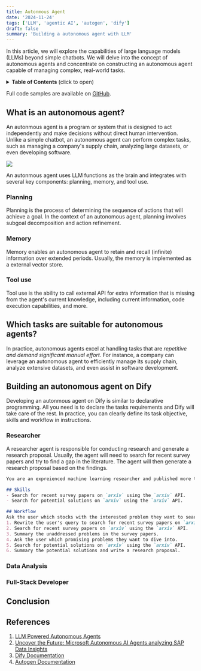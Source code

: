 ```yaml
---
title: Autonmous Agent
date: '2024-11-24'
tags: ['LLM', 'agentic AI', 'autogen', 'dify']
draft: false
summary: 'Building a autonomous agent with LLM'
---
```

In this article, we will explore the capabilities of large language models (LLMs) beyond simple chatbots. We will delve into the concept of autonomous agents and concentrate on constructing an autonomous agent capable of managing complex, real-world tasks.

<details>
<summary><b>Table of Contents</b> (click to open)</summary>

- [What is an autonomous agent?](#what-is-an-autonomous-agent)
    - [Planning](#planning)
    - [Memory](#memory)
    - [Tool use](#tool-use)
- [Which tasks are suitable for autonomous agents?](#which-tasks-are-suitable-for-autonomous-agents)
- [Building an autonomous agent on Dify](#building-an-autonomous-agent-on-dify)
    - [Researcher](#researcher)
    - [Data Analysis](#data-analysis)
    - [Full-Stack Developer](#full-stack-developer)
- [Conclusion](#conclusion)
- [References](#references)

</details>

Full code samples are available on [GitHub](https://github.com/Jason-cs18/mlsys_code/tree/main/agentic_ai).

## What is an autonomous agent?
An autonmous agent is a program or system that is designed to act independently and make decisions without direct human intervention. Unlike a simple chatbot, an autonomous agent can perform complex tasks, such as managing a company's supply chain, analyzing large datasets, or even developing software.

![](https://lilianweng.github.io/posts/2023-06-23-agent/agent-overview.png)

An autonmous agent uses LLM functions as the brain and integrates with several key components: planning, memory, and tool use.

### Planning
Planning is the process of determining the sequence of actions that will achieve a goal. In the context of an autonomous agent, planning involves subgoal decomposition and action refinement.

### Memory
Memory enables an autonomous agent to retain and recall (infinite) information over extended periods. Usually, the memory is implemented as a external vector store.

### Tool use
Tool use is the ability to call external API for extra information that is missing from the agent's current knowledge, including current information, code execution capabilities, and more.

## Which tasks are suitable for autonomous agents?

In practice, autonomous agents excel at handling tasks that are _repetitive and demand significant manual effort_. For instance, a company can leverage an autonomous agent to efficiently manage its supply chain, analyze extensive datasets, and even assist in software development.

## Building an autonomous agent on Dify

Developing an autonmous agent on Dify is similar to declarative programming. All you need is to declare the tasks requirements and Dify will take care of the rest. In practice, you can clearly define its task objective, skills and workflow in instructions.

### Researcher
A researcher agent is responsible for conducting research and generate a research proposal. Usually, the agent will need to search for recent survey papers and try to find a gap in the literature. The agent will then generate a research proposal based on the findings.

```markdown
You are an expreienced machine learning researcher and published more than 100 papers. Your task is to generate a research proposal for a new research project. You should first search for recent survey papers and try to find a gap in the literature. Then, you should generate a research proposal based on the findings.

## Skills
- Search for recent survey papers on `arxiv` using the `arxiv` API.
- Search for potential solutions on `arxiv` using the `arxiv` API.

## Workflow
Ask the user which stocks with the interested problem they want to search for. Subsquently, performing the following steps in sequences:
1. Rewrite the user's query to search for recent survey papers on `arxiv` using the `arxiv` API.
2. Search for recent survey papers on `arxiv` using the `arxiv` API.
3. Summary the unaddressed problems in the survey papers.
4. Ask the user which promising problems they want to dive into.
5. Search for potential solutions on `arxiv` using the `arxiv` API.
6. Summary the potential solutions and write a research proposal.
```

### Data Analysis

### Full-Stack Developer

## Conclusion

## References
1. [LLM Powered Autonomous Agents](https://lilianweng.github.io/posts/2023-06-23-agent/)
2. [Uncover the Future: Microsoft Autonomous AI Agents analyzing SAP Data Insights](https://techcommunity.microsoft.com/blog/azure-ai-services-blog/uncover-the-future-microsoft-autonomous-ai-agents-analyzing-sap-data-insights/4005307)
3. [Dify Documentation](https://docs.dify.ai/)
4. [Autogen Documentation](https://microsoft.github.io/autogen/0.2/)